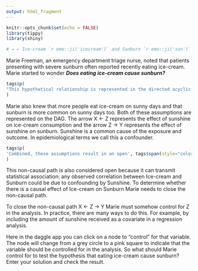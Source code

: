 ```yaml
---
output: html_fragment
---
```


```r
knitr::opts_chunk$set(echo = FALSE)
library(tippy)
library(shiny)

# → ← Ice-cream `r emo::ji('icecream')` and Sunburn `r emo::ji('sun')`

```

Marie Freeman, an emergency department triage nurse, noted that patients presenting with severe sunburn often reported recently eating ice-cream. Marie started to wonder _**Does eating ice-cream cause sunburn?**_

```r
tags$p(
"This hypothetical relationship is represented in the directed acyclic graph (DAG) by the", tags$span(style="color:#4FBAE4; font-weight:bold", tippy('directed path', tags$p(class='helpBox', "A directed path on a causal DAG is any path between the exposure and outcome where all of the arrows point towards the exposure. This is also referred to as a causal path"))), "from exposure X (Ice-cream) to outcome Y (Sunburn), X → Y."
)
```

Marie also knew that more people eat ice-cream on sunny days and that sunburn is more common on sunny days too. Both of these assumptions are represented on the DAG. The arrow X ← Z represents the effect of sunshine on ice-cream consumption and the arrow Z → Y represents the effect of sunshine on sunburn. Sunshine is a common cause of the exposure and outcome. In epidemiological terms we call this a confounder.

```r
tags$p(
'Combined, these assumptions result in an open', tags$span(style="color:#4FBAE4; font-weight:bold", tippy('non-causal path', tags$p(class='helpBox', 'A non-causal path on a DAG is a path that connects the exposure and outcome where one or more arrows points backwards towards the exposure'))), 'between Ice-cream and Sunburn X ← Z →Y. Non-causal paths are easy to spot on a DAG because one or more arrows on the path point back towards the exposure.'
)
```
This non-causal path is also considered open because it can transmit statistical association: any observed correlation between Ice-cream and Sunburn could be due to confounding by Sunshine. To determine whether there is a causal effect of Ice-cream on Sunburn Marie needs to close the non-causal path. 

To close the non-causal path X ← Z → Y  Marie must somehow control for Z in the analysis. In practice, there are many ways to do this. For example, by including the amount of sunshine received as a covariate in a regression analysis. 

Here in the daggle app you can click on a node to "control" for that variable. The node will change from a grey circle to a pink square to indicate that the variable should be controlled for in the analysis. So what should Marie control for to test the hypothesis that eating ice-cream cause sunburn? Enter your solution and check the result.
